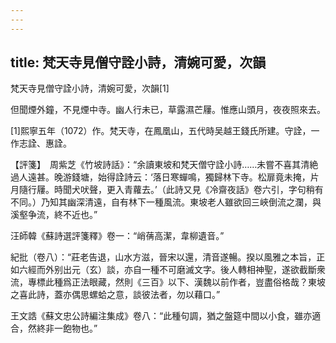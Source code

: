 ```yaml
---
---
---
```

title: 梵天寺見僧守詮小詩，清婉可愛，次韻
---



梵天寺見僧守詮小詩，清婉可愛，次韻[1]


但聞煙外鐘，不見煙中寺。幽人行未已，草露濕芒屨。惟應山頭月，夜夜照來去。

[1]熙寧五年（1072）作。梵天寺，在鳳凰山，五代時吴越王錢氏所建。守詮，一作志詮、惠詮。

【評箋】　周紫芝《竹坡詩話》：“余讀東坡和梵天僧守詮小詩……未嘗不喜其清絶過人遠甚。晚游錢塘，始得詮詩云：‘落日寒蟬鳴，獨歸林下寺。松扉竟未掩，片月隨行屨。時聞犬吠聲，更入青蘿去。’（此詩又見《冷齋夜話》卷六引，字句稍有不同。）乃知其幽深清遠，自有林下一種風流。東坡老人雖欲回三峽倒流之瀾，與溪壑争流，終不近也。”

汪師韓《蘇詩選評箋釋》卷一：“峭蒨高潔，韋柳遺音。”

紀批（卷八）：“莊老告退，山水方滋，晉宋以還，清音遂暢。揆以風雅之本旨，正如六經而外别出元（玄）談，亦自一種不可磨滅文字。後人轉相神聖，遂欲截斷衆流，專標此種爲正法眼藏，然則《三百》以下、漢魏以前作者，豈盡俗格哉？東坡之喜此詩，蓋亦偶思螺蛤之意，談彼法者，勿以藉口。”

王文誥《蘇文忠公詩編注集成》卷八：“此種句調，猶之盤筵中間以小食，雖亦適合，然終非一飽物也。”